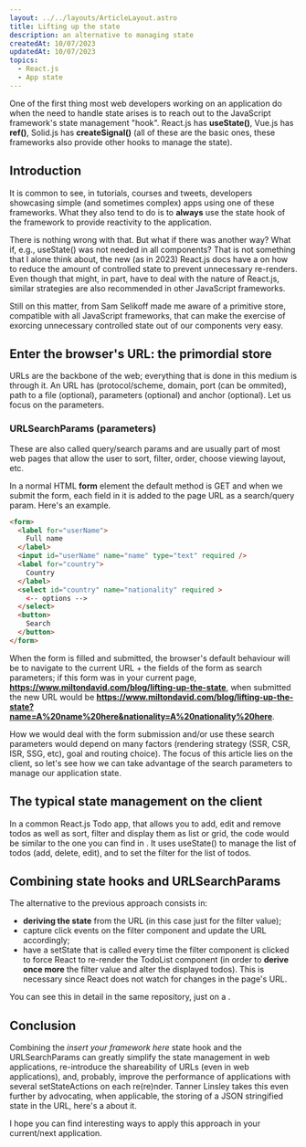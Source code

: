 ```yaml
---
layout: ../../layouts/ArticleLayout.astro
title: Lifting up the state
description: an alternative to managing state
createdAt: 10/07/2023
updatedAt: 10/07/2023
topics:
  - React.js
  - App state
---
```



One of the first thing most web developers working on an application do when the need to handle state arises is to reach out to the JavaScript framework's state management "hook". React.js has **useState()**, Vue.js has **ref()**, Solid.js has **createSignal()** (all of these are the basic ones, these frameworks also provide other hooks to manage the state).

## Introduction

It is common to see, in tutorials, courses and tweets, developers showcasing simple (and sometimes complex) apps using one of these frameworks. What they also tend to do is to **always** use the state hook of the framework to provide reactivity to the application. 

There is nothing wrong with that. But what if there was another way? What if, e.g., useState() was not needed in all components? That is not something that I alone think about, the new (as in 2023) React.js docs have a <ArticleLink text="detailed article" href="https://react.dev/learn/choosing-the-state-structure" /> on how to reduce the amount of controlled state to prevent unnecessary re-renders. Even though that might, in part, have to deal with the nature of React.js, similar strategies are also recommended in other JavaScript frameworks.

Still on this matter, <ArticleLink text="a youtube video" href="https://www.youtube.com/watch?v=sFTGEs2WXQ4" /> from Sam Selikoff made me aware of a primitive store, compatible with all JavaScript frameworks, that can make the exercise of exorcing unnecessary controlled state out of our components very easy.

## Enter the browser's URL: the primordial store

URLs are the backbone of the web; everything that is done in this medium is through it. An URL has <ArticleLink text="several parts" href="https://developer.mozilla.org/en-US/docs/Learn/Common_questions/Web_mechanics/What_is_a_URL#basics_anatomy_of_a_url" /> (protocol/scheme, domain, port (can be ommited), path to a file (optional), parameters (optional) and anchor (optional). Let us focus on the parameters.

### URLSearchParams (parameters)

These are also called query/search params and are usually part of most web pages that allow the user to sort, filter, order, choose viewing layout, etc.

In a normal HTML **form** element the default method is GET and when we submit the form, each field in it is added to the page URL as a search/query param. Here's an example.

```html 
<form>
  <label for="userName">
    Full name
  </label>
  <input id="userName" name="name" type="text" required />
  <label for="country">
    Country
  </label>
  <select id="country" name="nationality" required >
    <-- options -->
  </select>
  <button>
    Search
  </button>
</form>
```

When the form is filled and submitted, the browser's default behaviour will be to navigate to the current URL + the fields of the form as search parameters; if this form was in your current page, **https://www.miltondavid.com/blog/lifting-up-the-state**, when submitted the new URL would be
**https://www.miltondavid.com/blog/lifting-up-the-state?name=A%20name%20here&nationality=A%20nationality%20here**. 

How we would deal with the form submission and/or use these search parameters would depend on many factors (rendering strategy (SSR, CSR, ISR, SSG, etc), goal and routing choice). The focus of this article lies on the client, so let's see how we can take advantage of the search parameters to manage our application state.

## The typical state management on the client

In a common React.js Todo app, that allows you to add, edit and remove todos as well as sort, filter and display them as list or grid, the code would be similar to the one you can find in <ArticleLink text="this repository" href="https://github.com/ToniMaunde/lifting-up-the-state" />. It uses useState() to manage the list of todos (add, delete, edit), and to set the filter for the list of todos.

## Combining state hooks and URLSearchParams

The alternative to the previous approach consists in:
- **deriving the state** from the URL (in this case just for the filter value);
- capture click events on the filter component and update the URL accordingly;
- have a setState that is called every time the filter component is clicked to force React to re-render the TodoList component (in order to **derive once more** the filter value and alter the displayed todos). This is necessary since React does not watch for changes in the page's URL.

You can see this in detail in the same repository, just on a <ArticleLink text="different branch" href="https://github.com/ToniMaunde/lifting-up-the-state/tree/urlsearchparams" />.


## Conclusion

Combining the *insert your framework here* state hook and the URLSearchParams can greatly simplify the state management in web applications, re-introduce the shareability of URLs (even in web applications), and, probably, improve the performance of applications with several setStateActions on each re(re)nder. Tanner Linsley takes this even further by advocating, when applicable, the storing of a JSON stringified state in the URL, here's a <ArticleLink text="youtube video" href="https://youtu.be/qUZm3gbMOeo?si=oU6vYUKZCs8nw_q7" /> about it.

I hope you can find interesting ways to apply this approach in your current/next application.